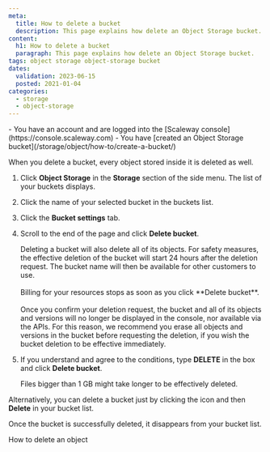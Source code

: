```yaml
---
meta:
  title: How to delete a bucket
  description: This page explains how delete an Object Storage bucket.
content:
  h1: How to delete a bucket
  paragraph: This page explains how delete an Object Storage bucket.
tags: object storage object-storage bucket
dates:
  validation: 2023-06-15
  posted: 2021-01-04
categories:
  - storage
  - object-storage
---
```


<Macro id="iam-requirements" />

<Message type="requirement">
  - You have an account and are logged into the [Scaleway console](https://console.scaleway.com)
  - You have [created an Object Storage bucket](/storage/object/how-to/create-a-bucket/)
</Message>

When you delete a bucket, every object stored inside it is deleted as well.

1. Click **Object Storage** in the **Storage** section of the side menu. The list of your buckets displays.
2. Click the name of your selected bucket in the buckets list.
    <Lightbox src="scaleway-bucket-name-in-the-list.webp" alt="" />
3. Click the **Bucket settings** tab.
    <Lightbox src="scaleway-bucket-settings-tab.webp" alt="" />
4. Scroll to the end of the page and click **Delete bucket**.
    <Lightbox src="scaleway-delete-bucket.webp" alt="" />

    <Message type="important">
      Deleting a bucket will also delete all of its objects. For safety measures, the effective deletion of the bucket will start 24 hours after the deletion request. The bucket name will then be available for other customers to use.<br /><br />Billing for your resources stops as soon as you click **Delete bucket**.<br /><br />Once you confirm your deletion request, the bucket and all of its objects and versions will no longer be displayed in the console, nor available via the APIs. For this reason, we recommend you erase all objects and versions in the bucket before requesting the deletion, if you wish the bucket deletion to be effective immediately.
    </Message>
5. If you understand and agree to the conditions, type **DELETE** in the box and click **Delete bucket**.
    <Lightbox src="scaleway-delete-bucket-popup.webp" alt="" />

    <Message type="important">
     Files bigger than 1 GB might take longer to be effectively deleted.
    </Message>
Alternatively, you can delete a bucket just by clicking the <Icon name="more" /> icon and then **Delete** in your bucket list.

<Lightbox src="scaleway-delete-in-bucket-list.webp" alt="" />

Once the bucket is successfully deleted, it disappears from your bucket list.

<Navigation title="See Also">
  <PreviousButton to="/storage/object/how-to/delete-an-object/">How to delete an object</PreviousButton>
</Navigation>
